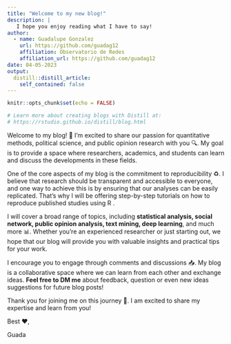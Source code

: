 ```yaml
---
title: "Welcome to my new blog!"
description: |
   I hope you enjoy reading what I have to say!
author:
  - name: Guadalupe Gonzalez
    url: https://github.com/guadag12
    affiliation: Observatorio de Redes
    affiliation_url: https://github.com/guadag12
date: 04-05-2023
output:
  distill::distill_article:
    self_contained: false
---
```


```r

knitr::opts_chunk$set(echo = FALSE)

# Learn more about creating blogs with Distill at:
# https://rstudio.github.io/distill/blog.html
```


Welcome to my blog! 👋 I'm excited to share our passion for quantitative methods, political science, 
and public opinion research with you 🔍. My goal is to provide a space where researchers, academics,
and students can learn and discuss the developments in these fields.

One of the core aspects of my blog is the commitment to reproducibility ♻️. I believe that research should be 
transparent and accessible to everyone, and one way to achieve this is by ensuring that our analyses can be easily replicated. That's why I will be offering step-by-step tutorials on how to reproduce published studies using R .

I will cover a broad range of topics, including **statistical analysis, social network, public opinion analysis, text mining, deep learning**, and much more 📊. Whether you're an experienced researcher or just starting out, we hope that our blog will provide you with valuable insights and practical tips for your work.

I encourage you to engage through comments and discussions 📥. My blog is a collaborative space where we can learn from each other and exchange ideas. **Feel free to DM me** about feedback, question or even new ideas suggestions for future blog posts! 

Thank you for joining me on this journey 🙏. I am excited to share my expertise and learn from you! 
  
Best ❤️,

Guada

